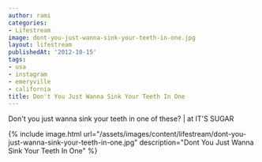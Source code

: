 ```yaml
---
author: rami
categories:
- Lifestream
image: dont-you-just-wanna-sink-your-teeth-in-one.jpg
layout: lifestream
publishedAt: '2012-10-15'
tags:
- usa
- instagram
- emeryville
- california
title: Don't You Just Wanna Sink Your Teeth In One
---
```


Don't you just wanna sink your teeth in one of these? | at IT'S SUGAR

{% include image.html url="/assets/images/content/lifestream/dont-you-just-wanna-sink-your-teeth-in-one.jpg" description="Dont You Just Wanna Sink Your Teeth In One" %}